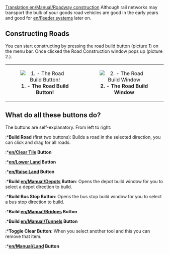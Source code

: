[[Translation:en/Manual/Roadway construction]]
Although rail networks may transport the bulk of your goods road vehicles are good in the early years and good for [[en/Feeder systems]] later on.

==Constructing Roads==
You can start constructing by pressing the road build button (picture 1) on the menu bar. Once clicked the Road Construction window pops up (picture 2.). 

{| align=center
| width="50%" align="center"|[[File:en/Manual/Manual html ma6d6c8c.png|center|frame|'''1. - The Road Build Button!''']]
| width="50%" align="center"|[[File:en/Archive/Manual/Road construction.png|center|frame|'''2. - The Road Build Window''']]
|}

==What do all these buttons do?==
The buttons are self-explanatory. From left to right:

:*'''Build Road''' (first two buttons): Builds a road in the selected direction, you can click and drag for all roads.
:*'''[[en/Clear Tile]] Button'''
:*'''[[en/Lower Land]] Button'''
:*'''[[en/Raise Land]] Button'''
:*'''Build [[en/Manual/Depots]] Button''': Opens the depot build window for you to select a depot direction to build.
:*'''Build Bus Stop Button''': Opens the bus stop build window for you to select a bus stop direction to build.
:*'''Build [[en/Manual/Bridges]] Button'''
:*'''Build [[en/Manual/Tunnels]] Button'''
:*'''Toggle Clear Button''': When you select another tool and this you can remove that item.
:*'''[[en/Manual/Land]] Button'''
